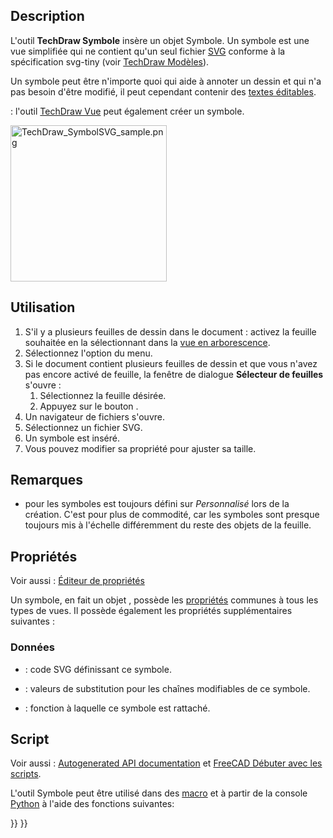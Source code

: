 <languages/>

{{Docnav/fr
|[[TechDraw_ClipGroup/fr|Fenêtre de rognage]]
|[[TechDraw_Image/fr|Image]]
|[[TechDraw_Workbench/fr|Atelier TechDraw]]
|IconL=TechDraw_ClipGroup.svg
|IconR=TechDraw_Image.svg
|IconC=Workbench_TechDraw.svg
}}

{{GuiCommand/fr
|Name=TechDraw Symbol
|Name/fr=TechDraw Symbole
|MenuLocation=TechDraw → Vues de TechDraw → Insérer un symbole SVG
|Workbenches=[[TechDraw_Workbench/fr|TechDraw]]
|SeeAlso=[[TechDraw_Templates/fr|TechDraw Modèles]], [[Draft_SVG/fr|Draft SVG]]
}}

==Description==

L'outil '''TechDraw Symbole''' insère un objet Symbole. Un symbole est une vue simplifiée qui ne contient qu'un seul fichier [[SVG/fr|SVG]] conforme à la spécification svg-tiny (voir [[TechDraw_Templates/fr#Remarques|TechDraw Modèles]]). 

Un symbole peut être n'importe quoi qui aide à annoter un dessin et qui n'a pas besoin d'être modifié, il peut cependant contenir des [[Svg_Namespace/fr#freecad:editable|textes éditables]].

{{Version/fr|1.0}} : l'outil [[TechDraw_View/fr|TechDraw Vue]] peut également créer un symbole.

[[Image:TechDraw_SymbolSVG_sample.png|250px]]
{{Caption|Rose des vents ajoutée à la feuille de dessin. Ce symbole est disponible en installant l'extension "symbols_library" avec le [[Std_AddonMgr/fr|gestionnaire des extensions]]}}

<span id="Usage"></span>
==Utilisation==

# S'il y a plusieurs feuilles de dessin dans le document : activez la feuille souhaitée en la sélectionnant dans la [[Tree_view/fr|vue en arborescence]].
# Sélectionnez l'option {{MenuCommand|TechDraw → Vues de TechDraw → [[Image:TechDraw_Symbol.svg|16px]] Insérer un symbole SVG}} du menu.
# Si le document contient plusieurs feuilles de dessin et que vous n'avez pas encore activé de feuille, la fenêtre de dialogue '''Sélecteur de feuilles''' s'ouvre :
## Sélectionnez la feuille désirée.
## Appuyez sur le bouton {{Button|OK}}.
# Un navigateur de fichiers s'ouvre.
# Sélectionnez un fichier SVG.
# Un symbole est inséré.
# Vous pouvez modifier sa propriété {{PropertyData|Scale}} pour ajuster sa taille.

<span id="Notes"></span>
== Remarques ==

* {{PropertyData|Scale Type}} pour les symboles est toujours défini sur ''Personnalisé'' lors de la création. C'est pour plus de commodité, car les symboles sont presque toujours mis à l'échelle différemment du reste des objets de la feuille.

<span id="Properties"></span>
== Propriétés ==

Voir aussi : [[Property_editor/fr|Éditeur de propriétés]]

Un symbole, en fait un objet {{Incode|TechDraw::DrawViewSymbol}}, possède les [[TechDraw_View/fr#Propriétés_Vue_de_Part|propriétés]] communes à tous les types de vues. Il possède également les propriétés supplémentaires suivantes :

<span id="Data"></span>
===Données===

{{TitleProperty|Drawing view}}

* {{PropertyData|Symbol|String|Hidden}} : code SVG définissant ce symbole.
* {{PropertyData|Editable Texts|StringList}} : valeurs de substitution pour les chaînes modifiables de ce symbole.
* {{PropertyData|Owner|Link}} : fonction à laquelle ce symbole est rattaché. {{Version/fr|1.0}}

<span id="Scripting"></span>
==Script==

Voir aussi : [https://freecad.github.io/SourceDoc/ Autogenerated API documentation] et [[FreeCAD_Scripting_Basics/fr|FreeCAD Débuter avec les scripts]].

L'outil Symbole peut être utilisé dans des [[Macros/fr|macro]] et à partir de la console [[Python/fr|Python]] à l'aide des fonctions suivantes:

{{Code|code=
sym = FreeCAD.ActiveDocument.addObject('TechDraw::DrawViewSymbol','TestSymbol')
rc = page.addView(anno)
f = open(unicode(symbolFileSpec,'utf-8'),'r')
svg = f.read()
f.close()
sym.Symbol = svg
rc = page.addView(sym)
}}


{{Docnav/fr
|[[TechDraw_ClipGroup/fr|Fenêtre de rognage]]
|[[TechDraw_Image/fr|Image]]
|[[TechDraw_Workbench/fr|Atelier TechDraw]]
|IconL=TechDraw_ClipGroup.svg
|IconR=TechDraw_Image.svg
|IconC=Workbench_TechDraw.svg
}}

{{TechDraw_Tools_navi{{#translation:}}}}
{{Userdocnavi{{#translation:}}}}